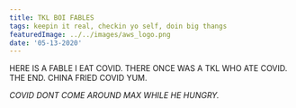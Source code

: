 ```yaml
---
title: TKL BOI FABLES
tags: keepin it real, checkin yo self, doin big thangs
featuredImage: ../../images/aws_logo.png
date: '05-13-2020'
---
```

HERE IS A FABLE I EAT COVID. THERE ONCE WAS A TKL WHO ATE COVID. THE END. CHINA FRIED COVID YUM.

_COVID DONT COME AROUND MAX WHILE HE HUNGRY._

